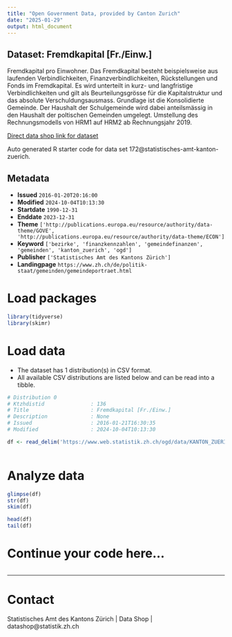 ```yaml
---
title: "Open Government Data, provided by Canton Zurich"
date: "2025-01-29"
output: html_document
---
```


## Dataset: Fremdkapital [Fr./Einw.]

Fremdkapital pro Einwohner. Das Fremdkapital besteht beispielsweise aus laufenden Verbindlichkeiten, Finanzverbindlichkeiten, Rückstellungen und Fonds im Fremdkapital. Es wird unterteilt in kurz- und langfristige Verbindlichkeiten und gilt als Beurteilungsgrösse für die Kapitalstruktur und das absolute Verschuldungsausmass. Grundlage ist die Konsolidierte Gemeinde. Der Haushalt der Schulgemeinde wird dabei anteilsmässig in den Haushalt der poltischen Gemeinden umgelegt. Umstellung des Rechnungsmodells von HRM1 auf HRM2 ab Rechnungsjahr 2019.

[Direct data shop link for dataset](https://www.zh.ch/de/politik-staat/statistik-daten/datenkatalog.html#/datasets/172@statistisches-amt-kanton-zuerich)

Auto generated R starter code for data set 172@statistisches-amt-kanton-zuerich.

## Metadata

- **Issued** `2016-01-20T20:16:00`
- **Modified** `2024-10-04T10:13:30`
- **Startdate** `1990-12-31`
- **Enddate** `2023-12-31`
- **Theme** `['http://publications.europa.eu/resource/authority/data-theme/GOVE', 'http://publications.europa.eu/resource/authority/data-theme/ECON']`
- **Keyword** `['bezirke', 'finanzkennzahlen', 'gemeindefinanzen', 'gemeinden', 'kanton_zuerich', 'ogd']`
- **Publisher** `['Statistisches Amt des Kantons Zürich']`
- **Landingpage** `https://www.zh.ch/de/politik-staat/gemeinden/gemeindeportraet.html`


# Load packages

```r

library(tidyverse)
library(skimr)

```

# Load data

-   The dataset has 1 distribution(s) in CSV format.
-   All available CSV distributions are listed below and can be read into a tibble.

```r

# Distribution 0
# Ktzhdistid               : 136
# Title                    : Fremdkapital [Fr./Einw.]
# Description              : None
# Issued                   : 2016-01-21T16:30:35
# Modified                 : 2024-10-04T10:13:30

df <- read_delim('https://www.web.statistik.zh.ch/ogd/data/KANTON_ZUERICH_416.csv')



```

# Analyze data

```r

glimpse(df)
str(df)
skim(df)

head(df)
tail(df)

```

# Continue your code here...

```r

```

------------------------------------------------------------------------

# Contact

Statistisches Amt des Kantons Zürich | Data Shop | datashop@statistik.zh.ch
